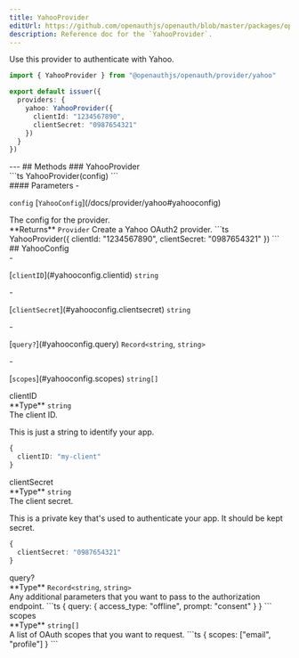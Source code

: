 ```yaml
---
title: YahooProvider
editUrl: https://github.com/openauthjs/openauth/blob/master/packages/openauth/src/provider/yahoo.ts
description: Reference doc for the `YahooProvider`.
---
```



<div class="tsdoc">
<Section type="about">
Use this provider to authenticate with Yahoo.

```ts {5-8}
import { YahooProvider } from "@openauthjs/openauth/provider/yahoo"

export default issuer({
  providers: {
    yahoo: YahooProvider({
      clientId: "1234567890",
      clientSecret: "0987654321"
    })
  }
})
```
</Section>
---
## Methods
### YahooProvider
<Segment>
<Section type="signature">
```ts
YahooProvider(config)
```
</Section>
<Section type="parameters">
#### Parameters
- <p><code class="key">config</code> [<code class="type">YahooConfig</code>](/docs/provider/yahoo#yahooconfig)</p>
The config for the provider.
</Section>
<InlineSection>
**Returns** <code class="type">Provider</code>
</InlineSection>
Create a Yahoo OAuth2 provider.
```ts
YahooProvider({
  clientId: "1234567890",
  clientSecret: "0987654321"
})
```
</Segment>
## YahooConfig
<Segment>
<Section type="parameters">
- <p>[<code class="key">clientID</code>](#yahooconfig.clientid) <code class="primitive">string</code></p>
- <p>[<code class="key">clientSecret</code>](#yahooconfig.clientsecret) <code class="primitive">string</code></p>
- <p>[<code class="key">query?</code>](#yahooconfig.query) <code class="primitive">Record</code><code class="symbol">&lt;</code><code class="primitive">string</code>, <code class="primitive">string</code><code class="symbol">&gt;</code></p>
- <p>[<code class="key">scopes</code>](#yahooconfig.scopes) <code class="primitive">string</code><code class="symbol">[]</code></p>
</Section>
</Segment>
<NestedTitle id="yahooconfig.clientid" Tag="h4" parent="YahooConfig.">clientID</NestedTitle>
<Segment>
<Section type="parameters">
<InlineSection>
**Type** <code class="primitive">string</code>
</InlineSection>
</Section>
The client ID.

This is just a string to identify your app.
```ts
{
  clientID: "my-client"
}
```
</Segment>
<NestedTitle id="yahooconfig.clientsecret" Tag="h4" parent="YahooConfig.">clientSecret</NestedTitle>
<Segment>
<Section type="parameters">
<InlineSection>
**Type** <code class="primitive">string</code>
</InlineSection>
</Section>
The client secret.

This is a private key that's used to authenticate your app. It should be kept secret.
```ts
{
  clientSecret: "0987654321"
}
```
</Segment>
<NestedTitle id="yahooconfig.query" Tag="h4" parent="YahooConfig.">query?</NestedTitle>
<Segment>
<Section type="parameters">
<InlineSection>
**Type** <code class="primitive">Record</code><code class="symbol">&lt;</code><code class="primitive">string</code>, <code class="primitive">string</code><code class="symbol">&gt;</code>
</InlineSection>
</Section>
Any additional parameters that you want to pass to the authorization endpoint.
```ts
{
  query: {
    access_type: "offline",
    prompt: "consent"
  }
}
```
</Segment>
<NestedTitle id="yahooconfig.scopes" Tag="h4" parent="YahooConfig.">scopes</NestedTitle>
<Segment>
<Section type="parameters">
<InlineSection>
**Type** <code class="primitive">string</code><code class="symbol">[]</code>
</InlineSection>
</Section>
A list of OAuth scopes that you want to request.
```ts
{
  scopes: ["email", "profile"]
}
```
</Segment>
</div>